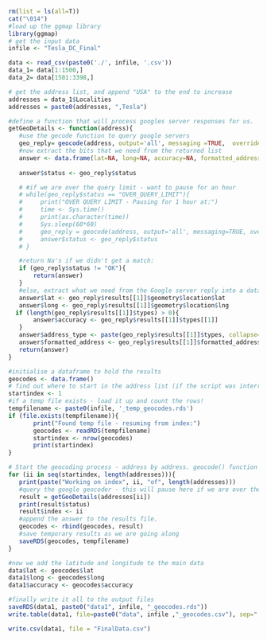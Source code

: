 ```r
rm(list = ls(all=T))
cat("\014")
#load up the ggmap library
library(ggmap)
# get the input data
infile <- "Tesla_DC_Final"

data <- read_csv(paste0('./', infile, '.csv'))
data_1= data[1:1500,]
data_2= data[1501:3398,]

# get the address list, and append "USA" to the end to increase 
addresses = data_1$Localities
addresses = paste0(addresses, ",Tesla")

#define a function that will process googles server responses for us.
getGeoDetails <- function(address){   
   #use the gecode function to query google servers
   geo_reply= geocode(address, output='all', messaging =TRUE,  override_limit=TRUE)
   #now extract the bits that we need from the returned list
   answer <- data.frame(lat=NA, long=NA, accuracy=NA, formatted_address=NA, address_type=NA, status=NA)
   
   answer$status <- geo_reply$status

   # #if we are over the query limit - want to pause for an hour
   # while(geo_reply$status == "OVER_QUERY_LIMIT"){
   #     print("OVER QUERY LIMIT - Pausing for 1 hour at:")
   #     time <- Sys.time()
   #     print(as.character(time))
   #     Sys.sleep(60*60)
   #     geo_reply = geocode(address, output='all', messaging=TRUE, override_limit=TRUE)
   #     answer$status <- geo_reply$status
   # }

   #return Na's if we didn't get a match:
   if (geo_reply$status != "OK"){
       return(answer)
   }   
   #else, extract what we need from the Google server reply into a dataframe:
   answer$lat <- geo_reply$results[[1]]$geometry$location$lat
   answer$long <- geo_reply$results[[1]]$geometry$location$lng   
  if (length(geo_reply$results[[1]]$types) > 0){
       answer$accuracy <- geo_reply$results[[1]]$types[[1]]
   }
   answer$address_type <- paste(geo_reply$results[[1]]$types, collapse=',')
   answer$formatted_address <- geo_reply$results[[1]]$formatted_address
   return(answer)
}

#initialise a dataframe to hold the results
geocodes <- data.frame()
# find out where to start in the address list (if the script was interrupted before):
startindex <- 1
#if a temp file exists - load it up and count the rows!
tempfilename <- paste0(infile, '_temp_geocodes.rds')
if (file.exists(tempfilename)){
       print("Found temp file - resuming from index:")
       geocodes <- readRDS(tempfilename)
       startindex <- nrow(geocodes)
       print(startindex)
}

# Start the geocoding process - address by address. geocode() function takes care of query speed limit.
for (ii in seq(startindex, length(addresses))){
   print(paste("Working on index", ii, "of", length(addresses)))
   #query the google geocoder - this will pause here if we are over the limit.
   result = getGeoDetails(addresses[ii]) 
   print(result$status)     
   result$index <- ii
   #append the answer to the results file.
   geocodes <- rbind(geocodes, result)
   #save temporary results as we are going along
   saveRDS(geocodes, tempfilename)
}

#now we add the latitude and longitude to the main data
data$lat <- geocodes$lat
data1$long <- geocodes$long
data1$accuracy <- geocodes$accuracy

#finally write it all to the output files
saveRDS(data1, paste0("data1", infile, "_geocodes.rds"))
write.table(data1, file=paste0("data", infile ,"_geocodes.csv"), sep=",", row.names=FALSE)

write.csv(data1, file = "FinalData.csv")
```
